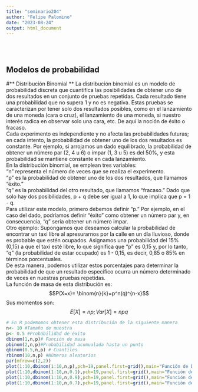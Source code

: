 ```yaml
---
title: "seminario204"
author: "Felipe Palomino"
date: "2023-08-24"
output: html_document
---
```


</br></br>

## **Modelos de probabilidad**
#** Distribución Binomial **
La distribución binomial es un modelo de probabilidad discreta que cuantifica las posibilidades de obtener uno de dos resultados en un conjunto de pruebas repetidas. Cada resultado tiene una probabilidad que no supera 1 y no es negativa. Estas pruebas se caracterizan por tener solo dos resultados posibles, como en el lanzamiento de una moneda (cara o cruz), el lanzamiento de una moneda, si nuestro interés radica en observar solo una cara, etc. De aquí la noción de éxito o fracaso.
<div>
Cada experimento es independiente y no afecta las probabilidades futuras; en cada intento, la probabilidad de obtener uno de los dos resultados es constante. Por ejemplo, si arrojamos un dado equilibrado, la probabilidad de obtener un número par (2, 4 u 6) o impar (1, 3 u 5) es del 50\%, y esta probabilidad se mantiene constante en cada lanzamiento.
<div>
En la distribución binomial, se emplean tres variables:
<div>
"n" representa el número de veces que se realiza el experimento.
<div>
"p" es la probabilidad de obtener uno de los dos resultados, que llamamos "éxito."
<div>
"q" es la probabilidad del otro resultado, que llamamos "fracaso." Dado que solo hay dos posibilidades, p + q debe ser igual a 1, lo que implica que p = 1 - q.
<div>
Para utilizar este modelo, primero debemos definir "p." Por ejemplo, en el caso del dado, podríamos definir "éxito" como obtener un número par y, en consecuencia, "q" sería obtener un número impar.
<div>
Otro ejemplo: Supongamos que deseamos calcular la probabilidad de encontrar un taxi libre al apresurarnos por la calle en un día lluvioso, donde es probable que estén ocupados. Asignamos una probabilidad del 15% (0,15) a que el taxi esté libre, lo que significa que "p" es 0,15 y, por lo tanto, "q" (la probabilidad de estar ocupado) es 1 - 0,15, es decir, 0,85 o 85% en términos porcentuales.
<div>
De esta manera, podemos utilizar estos porcentajes para determinar la probabilidad de que un resultado específico ocurra un número determinado de veces en nuestras pruebas repetidas.
<div>
La función de masa de esta distribución es:
$$P(X=x)= \binom{n}{k}=p^n(q)^{n-x}$$
<div>
Sus momentos son:
<div>
$$E[X]=np; Var[X]=npq$$
<div>
```r
# En R podemomos obtener esta distribución de la siguiente manera
n<- 10 #Tamaño de muestra
p<- 0.5 #Probabilidad de éxito
dbinom(1,n,p)# Función de masa
pbinom(2,n,p)#Probabilidad acumualada hasta un punto
qbinom(0.5,n,p) # Cuantiles
rbinom(10,n,p) #Números aleatorios
par(mfrow=c(2,2))
plot(1:10,dbinom(1:10,n,p),pch=19,panel.first=grid(),main="Función de Densidad distribución binomial con P=0.5")
plot(1:10,dbinom(1:10,n,0.1),pch=19,panel.first=grid(),main="Función de Densidad distribución binomial con P=0.1")
plot(1:10,dbinom(1:10,n,0.9),pch=19,panel.first=grid(),main="Función de Densidad distribución binomial con P=0.9")
plot(1:10,dbinom(1:10,n,0.7),pch=19,panel.first=grid(),main="Función de Densidad distribución binomial con P=0.7")
```

